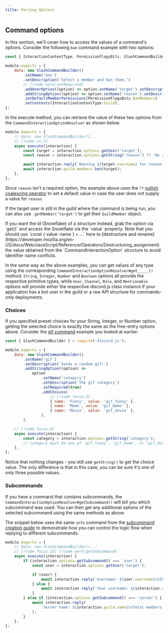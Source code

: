 ```yaml
---
title: Parsing Options
---
```


## Command options

In this section, we'll cover how to access the values of a command's options. Consider the following `ban` command example with two options:

```js title="commands/moderation/ban.js"
const { InteractionContextType, PermissionFlagsBits, SlashCommandBuilder } = require('discord.js');

module.exports = {
	data: new SlashCommandBuilder()
		.setName('ban')
		.setDescription('Select a member and ban them.')
		// [!code word:setRequired]
		.addUserOption((option) => option.setName('target').setDescription('The member to ban').setRequired(true))
		.addStringOption((option) => option.setName('reason').setDescription('The reason for banning'))
		.setDefaultMemberPermissions(PermissionFlagsBits.BanMembers)
		.setContexts(InteractionContextType.Guild),
};
```

In the execute method, you can retrieve the value of these two options from the `CommandInteractionOptionResolver` as shown below:

```js title="commands/moderation/ban.js" 
module.exports = {
	// data: new SlashCommandBuilder()...
	// [!code ++:7]
	async execute(interaction) {
		const target = interaction.options.getUser('target');
		const reason = interaction.options.getString('reason') ?? 'No reason provided';

		await interaction.reply(`Banning ${target.username} for reason: ${reason}`);
		await interaction.guild.members.ban(target);
	},
};
```

Since `reason` isn't a required option, the example above uses the `??` [nullish coalescing operator](https://developer.mozilla.org/en-US/docs/Web/JavaScript/Reference/Operators/Nullish_coalescing_operator) to set a default value in case the user does not supply a value for `reason`.

If the target user is still in the guild where the command is being run, you can also use `.getMember('target')` to get their `GuildMember` object.

<Callout>
	If you want the id (Snowflake) of a structure instead, grab the option via `get()` and access the Snowflake via the `value` property. Note that you should use `const { value: name } = ...` here to [destructure and rename](https://developer.mozilla.org/en-US/docs/Web/JavaScript/Reference/Operators/Destructuring_assignment) the value obtained from the `CommandInteractionOption` structure to avoid identifier name conflicts.
</Callout>

In the same way as the above examples, you can get values of any type using the corresponding `CommandInteractionOptionResolver#get_____()` method. `String`, `Integer`, `Number` and `Boolean` options all provide the respective primitive types, while `User`, `Channel`, `Role`, and `Mentionable` options will provide either the respective discord.js class instance if your application has a bot user in the guild or a raw API structure for commands-only deployments.

### Choices

If you specified preset choices for your String, Integer, or Number option, getting the selected choice is exactly the same as the free-entry options above. Consider the [gif command](/guide/legacy/slash-commands/advanced-creation#choices) example you looked at earlier:

```js title="commands/fun/gif.js"
const { SlashCommandBuilder } = require('discord.js');

module.exports = {
	data: new SlashCommandBuilder()
		.setName('gif')
		.setDescription('Sends a random gif!')
		.addStringOption((option) =>
			option
				.setName('category')
				.setDescription('The gif category')
				.setRequired(true)
				.addChoices(
					// [!code focus:3]
					{ name: 'Funny', value: 'gif_funny' },
					{ name: 'Meme', value: 'gif_meme' },
					{ name: 'Movie', value: 'gif_movie' },
				),
		),

	// [!code focus:4]
	async execute(interaction) {
		const category = interaction.options.getString('category');
		// category must be one of 'gif_funny', 'gif_meme', or 'gif_movie'
	},
};
```

Notice that nothing changes - you still use `getString()` to get the choice value. The only difference is that in this case, you can be sure it's one of only three possible values.

### Subcommands

If you have a command that contains subcommands, the `CommandInteractionOptionResolver#getSubcommand()` will tell you which subcommand was used. You can then get any additional options of the selected subcommand using the same methods as above.

The snippet below uses the same `info` command from the [subcommand creation guide](/guide/legacy/slash-commands/advanced-creation#subcommands) to demonstrate how you can control the logic flow when replying to different subcommands:

```js title="commands/utility/info.js"
module.exports = {
	// data: new SlashCommandBuilder()...
	// [!code focus:15] [!code word:getSubcommand]
	async execute(interaction) {
		if (interaction.options.getSubcommand() === 'user') {
			const user = interaction.options.getUser('target');

			if (user) {
				await interaction.reply(`Username: ${user.username}\nID: ${user.id}`);
			} else {
				await interaction.reply(`Your username: ${interaction.user.username}\nYour ID: ${interaction.user.id}`);
			}
		} else if (interaction.options.getSubcommand() === 'server') {
			await interaction.reply(
				`Server name: ${interaction.guild.name}\nTotal members: ${interaction.guild.memberCount}`,
			);
		}
	},
};
```
